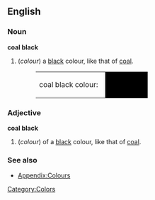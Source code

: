 ==English==

===Noun===
'''coal black'''
#(''colour'') a [[black]] colour, like that of [[coal]].
#:<table><tr><td>coal black colour: &nbsp;</td><td bgcolor="black" width="80">&nbsp; </td></tr></table>

===Adjective===
'''coal black'''
#(''colour'') of a [[black]] colour, like that of [[coal]].

===See also===
*[[Wiktionary_Appendix:Colours|Appendix:Colours]]

[[Category:Colors]]